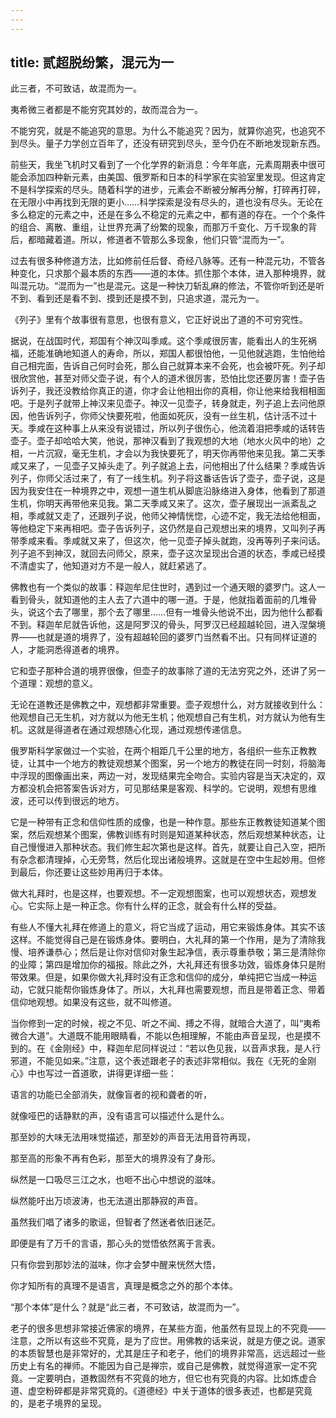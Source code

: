 ```yaml
---
---
---
```

title: 贰超脱纷繁，混元为一
---




此三者，不可致诘，故混而为一。

夷希微三者都是不能穷究其妙的，故而混合为一。

不能穷究，就是不能追究的意思。为什么不能追究？因为，就算你追究，也追究不到尽头。量子力学创立百年了，还没有研究到尽头，至今仍在不断地发现新东西。

前些天，我坐飞机时又看到了一个化学界的新消息：今年年底，元素周期表中很可能会添加四种新元素，由美国、俄罗斯和日本的科学家在实验室里发现。但这肯定不是科学探索的尽头。随着科学的进步，元素会不断被分解再分解，打碎再打碎，在无限小中再找到无限的更小……科学探索是没有尽头的，道也没有尽头。无论在多么稳定的元素之中，还是在多么不稳定的元素之中，都有道的存在。一个个条件的组合、离散、重组，让世界充满了纷繁的现象，而那万千变化、万千现象的背后，都暗藏着道。所以，修道者不管那么多现象，他们只管“混而为一”。

过去有很多种修道方法，比如修前任后督、奇经八脉等。还有一种混元功，不管各种变化，只求那个最本质的东西——道的本体。抓住那个本体，进入那种境界，就叫混元功。“混而为一”也是混元。这是一种快刀斩乱麻的修法，不管你听到还是听不到、看到还是看不到、摸到还是摸不到，只追求道，混元为一。

《列子》里有个故事很有意思，也很有意义，它正好说出了道的不可穷究性。

据说，在战国时代，郑国有个神汉叫季咸。这个季咸很厉害，能看出人的生死祸福，还能准确地知道人的寿命，所以，郑国人都很怕他，一见他就逃跑，生怕他给自己相完面，告诉自己何时会死，那么自己就算本来不会死，也会被吓死。列子却很欣赏他，甚至对师父壶子说，有个人的道术很厉害，恐怕比您还要厉害！壶子告诉列子，我还没教给你真正的道，你才会让他相出你的真相，你让他来给我相相面吧。于是列子就带上神汉来见壶子。神汉一见壶子，转身就走，列子追上去问他原因，他告诉列子，你师父快要死啦，他面如死灰，没有一丝生机，估计活不过十天。季咸在这种事上从来没有说错过，所以列子很伤心，他流着泪把季咸的话转告壶子。壶子却哈哈大笑，他说，那神汉看到了我观想的大地（地水火风中的地）之相，一片沉寂，毫无生机，才会以为我快要死了，明天你再带他来见我。第二天季咸又来了，一见壶子又掉头走了。列子就追上去，问他相出了什么结果？季咸告诉列子，你师父活过来了，有了一线生机。列子将这番话告诉了壶子，壶子说，这是因为我安住在一种境界之中，观想一道生机从脚底沿脉络进入身体，他看到了那道生机，你明天再带他来见我。第二天季咸又来了。这次，壶子展现出一派紊乱之相，季咸就又走了，还跟列子说，他师父神情恍惚，心迹不定，我无法给他相面，等他稳定下来再相吧。壶子告诉列子，这仍然是自己观想出来的境界，又叫列子再带季咸来看。季咸就又来了，但这次，他一见壶子掉头就跑，没再等列子来问话。列子追不到神汉，就回去问师父，原来，壶子这次呈现出合道的状态，季咸已经摸不清虚实了，他知道对方不是一般人，就赶紧逃了。

佛教也有一个类似的故事：释迦牟尼住世时，遇到过一个通天眼的婆罗门。这人一看到骨头，就知道他的主人去了六道中的哪一道。于是，他就指着面前的几堆骨头，说这个去了哪里，那个去了哪里……但有一堆骨头他说不出，因为他什么都看不到。释迦牟尼就告诉他，这是阿罗汉的骨头，阿罗汉已经超越轮回，进入涅槃境界——也就是道的境界了，没有超越轮回的婆罗门当然看不出。只有同样证道的人，才能洞悉得道者的境界。

它和壶子那种合道的境界很像，但壶子的故事除了道的无法穷究之外，还讲了另一个道理：观想的意义。

无论在道教还是佛教之中，观想都非常重要。壶子观想什么，对方就接收到什么：他观想自己无生机，对方就以为他无生机；他观想自己有生机，对方就认为他有生机。这就是得道者在通过观想随心化现，通过观想传递信息。

俄罗斯科学家做过一个实验，在两个相距几千公里的地方，各组织一些东正教教徒，让其中一个地方的教徒观想某个图案，另一个地方的教徒在同一时刻，将脑海中浮现的图像画出来，两边一对，发现结果完全吻合。实验内容是当天决定的，双方都没机会把答案告诉对方，可见那结果是客观、科学的。它说明，观想有思维波，还可以传到很远的地方。

它是一种带有正念和信仰性质的成像，也是一种作意。那些东正教教徒知道某个图案，然后观想某个图案，佛教训练有时则是知道某种状态，然后观想某种状态，让自己慢慢进入那种状态。我们修生起次第也是这样。首先，就要让自己入空，把所有杂念都清理掉，心无旁骛，然后化现出诸般境界。这就是在空中生起妙用。但修到最后，你还要让这些妙用再归于本体。

做大礼拜时，也是这样，也要观想。不一定观想图案，也可以观想状态，观想发心。它实际上是一种正念。你有什么样的正念，就会有什么样的受益。

有些人不懂大礼拜在修道上的意义，将它当成了运动，用它来锻炼身体。其实不该这样。不能觉得自己是在锻炼身体。要明白，大礼拜的第一个作用，是为了清除我慢、培养谦恭心；然后是让你对信仰对象生起净信，表示尊重恭敬；第三是清除你的业障；第四是增加你的福报。除此之外，大礼拜还有很多功效，锻炼身体只是附带效果。但是，如果你做大礼拜时没有正念和信仰的成分，单纯把它当成一种运动，它就只能帮你锻炼身体了。所以，大礼拜也需要观想，而且是带着正念、带着信仰地观想。如果没有这些，就不叫修道。

当你修到一定的时候，视之不见、听之不闻、搏之不得，就暗合大道了，叫“夷希微合大道”。大道既不能用眼睛看，不能以色相理解，不能由声音呈现，也是摸不到的。在《金刚经》中，释迦牟尼同样说过：“若以色见我，以音声求我，是人行邪道，不能见如来。”注意，这个表述跟老子的表述非常相似。我在《无死的金刚心》中也写过一首道歌，讲得更详细一些：

语言的功能已全部消失，就像盲者的视和聋者的听，

就像哑巴的话静默的声，没有语言可以描述什么是什么。

那至妙的大味无法用味觉描述，那至妙的声音无法用音符再现，

那至高的形象不再有色彩，那至大的境界没有了身形。

纵然是一口吸尽三江之水，也咂不出心中想说的滋味。

纵然能吁出万顷波涛，也无法道出那静寂的声音。

虽然我们唱了诸多的歌谣，但智者了然迷者依旧迷茫。

即便是有了万千的言语，那心头的觉悟依然离于言表。

只有你尝到那妙法的滋味，你才会梦中醒来恍然大悟，

你才知所有的真理不是语言，真理是概念之外的那个本体。

“那个本体”是什么？就是“此三者，不可致诘，故混而为一”。

老子的很多思想非常接近佛家的境界，在某些方面，他虽然有显现上的不究竟——注意，之所以有这些不究竟，是为了应世。用佛教的话来说，就是方便之说。道家的本质智慧也是非常好的，尤其是庄子和老子，他们的境界非常高，远远超过一些历史上有名的禅师。不能因为自己是禅宗，或自己是佛教，就觉得道家一定不究竟。一定要明白，道教固然有不究竟的地方，但它也有究竟的内容。比如炼虚合道、虚空粉碎都是非常究竟的。《道德经》中关于道体的很多表述，也都是究竟的，是老子境界的呈现。